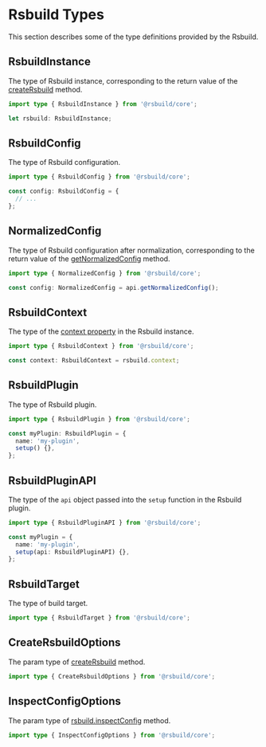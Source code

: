 # Rsbuild Types

This section describes some of the type definitions provided by the Rsbuild.

## RsbuildInstance

The type of Rsbuild instance, corresponding to the return value of the [createRsbuild](/api/javascript-api/core#creatersbuild) method.

```ts
import type { RsbuildInstance } from '@rsbuild/core';

let rsbuild: RsbuildInstance;
```

## RsbuildConfig

The type of Rsbuild configuration.

```ts
import type { RsbuildConfig } from '@rsbuild/core';

const config: RsbuildConfig = {
  // ...
};
```

## NormalizedConfig

The type of Rsbuild configuration after normalization, corresponding to the return value of the [getNormalizedConfig](/plugins/dev/core#apigetnormalizedconfig) method.

```ts
import type { NormalizedConfig } from '@rsbuild/core';

const config: NormalizedConfig = api.getNormalizedConfig();
```

## RsbuildContext

The type of the [context property](/api/javascript-api/instance#rsbuildcontext) in the Rsbuild instance.

```ts
import type { RsbuildContext } from '@rsbuild/core';

const context: RsbuildContext = rsbuild.context;
```

## RsbuildPlugin

The type of Rsbuild plugin.

```ts
import type { RsbuildPlugin } from '@rsbuild/core';

const myPlugin: RsbuildPlugin = {
  name: 'my-plugin',
  setup() {},
};
```

## RsbuildPluginAPI

The type of the `api` object passed into the `setup` function in the Rsbuild plugin.

```ts
import type { RsbuildPluginAPI } from '@rsbuild/core';

const myPlugin = {
  name: 'my-plugin',
  setup(api: RsbuildPluginAPI) {},
};
```

## RsbuildTarget

The type of build target.

```ts
import type { RsbuildTarget } from '@rsbuild/core';
```

## CreateRsbuildOptions

The param type of [createRsbuild](/api/javascript-api/core#creatersbuild) method.

```ts
import type { CreateRsbuildOptions } from '@rsbuild/core';
```

## InspectConfigOptions

The param type of [rsbuild.inspectConfig](/api/javascript-api/instance#rsbuildinspectconfig) method.

```ts
import type { InspectConfigOptions } from '@rsbuild/core';
```

